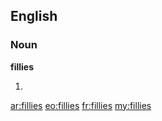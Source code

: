 ==English==

===Noun===
'''fillies'''

# {{plural of|[[filly]]}}

[[ar:fillies]]
[[eo:fillies]]
[[fr:fillies]]
[[my:fillies]]
